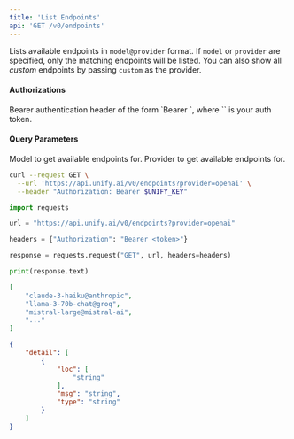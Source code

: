 ```yaml
---
title: 'List Endpoints'
api: 'GET /v0/endpoints'
---
```

Lists available endpoints in `model@provider` format.
If `model` or `provider` are specified, only the matching endpoints will be listed.
You can also show all *custom* endpoints by passing `custom` as the provider.

#### Authorizations

<ParamField header="Authorization" type="string" required="true">
  Bearer authentication header of the form `Bearer <token>`, where `<token>` is your auth token.
</ParamField>

#### Query Parameters

<ParamField query="model" type="string" >
Model to get available endpoints for.
</ParamField>

<ParamField query="provider" type="string" >
Provider to get available endpoints for.
</ParamField>

<RequestExample>

```bash cURL
curl --request GET \
  --url 'https://api.unify.ai/v0/endpoints?provider=openai' \
  --header "Authorization: Bearer $UNIFY_KEY"
```

```python Python
import requests

url = "https://api.unify.ai/v0/endpoints?provider=openai"

headers = {"Authorization": "Bearer <token>"}

response = requests.request("GET", url, headers=headers)

print(response.text)
```

</RequestExample>
<ResponseExample>

```json 200
[
    "claude-3-haiku@anthropic",
    "llama-3-70b-chat@groq",
    "mistral-large@mistral-ai",
    "..."
]
```

```json 422
{
    "detail": [
        {
            "loc": [
                "string"
            ],
            "msg": "string",
            "type": "string"
        }
    ]
}
```

</ResponseExample>
